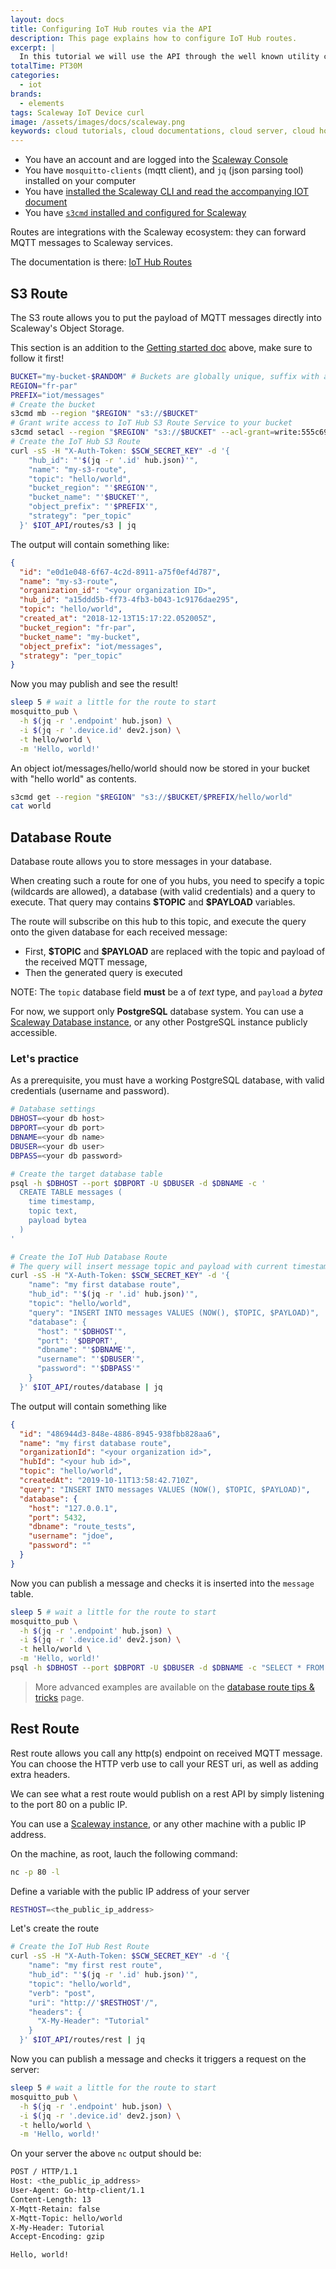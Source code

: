 ```yaml
---
layout: docs
title: Configuring IoT Hub routes via the API
description: This page explains how to configure IoT Hub routes.
excerpt: |
  In this tutorial we will use the API through the well known utility curl. This will show you how configure IoT Hub routes.
totalTime: PT30M
categories:
  - iot
brands:
  - elements
tags: Scaleway IoT Device curl
image: /assets/images/docs/scaleway.png
keywords: cloud tutorials, cloud documentations, cloud server, cloud hosting, object storage, s3, functions, containers, serverless, iot, smart, connected, embedded, devices, hubs, mqtt
---
```


<Message type="requirement">

- You have an account and are logged into the [Scaleway Console](https://console.scaleway.com) 
- You have `mosquitto-clients` (mqtt client), and `jq` (json parsing tool) installed on your computer
- You have [installed the Scaleway CLI and read the accompanying IOT document](/iot/iot-hub/api-cli/getting-started-with-iot-hub-cli)
- You have [`s3cmd` installed and configured for Scaleway](/tutorials/s3cmd/)

</Message>

Routes are integrations with the Scaleway ecosystem: they can forward MQTT messages to Scaleway services.

The documentation is there: [IoT Hub Routes](/iot/iot-hub/how-to/create-route/)

## S3 Route

The S3 route allows you to put the payload of MQTT messages directly into Scaleway's Object Storage.

<Message type="important">

This section is an addition to the [Getting started doc](/iot/iot-hub/api-cli/getting-started-with-iot-hub-cli) above, make sure to follow it first!

</Message>


```bash
BUCKET="my-bucket-$RANDOM" # Buckets are globally unique, suffix with a random number
REGION="fr-par"
PREFIX="iot/messages"
# Create the bucket
s3cmd mb --region "$REGION" "s3://$BUCKET"
# Grant write access to IoT Hub S3 Route Service to your bucket
s3cmd setacl --region "$REGION" "s3://$BUCKET" --acl-grant=write:555c69c3-87d0-4bf8-80f1-99a2f757d031:555c69c3-87d0-4bf8-80f1-99a2f757d031
# Create the IoT Hub S3 Route
curl -sS -H "X-Auth-Token: $SCW_SECRET_KEY" -d '{
    "hub_id": "'$(jq -r '.id' hub.json)'",
    "name": "my-s3-route",
    "topic": "hello/world",
    "bucket_region": "'$REGION'",
    "bucket_name": "'$BUCKET'",
    "object_prefix": "'$PREFIX'",
    "strategy": "per_topic"
  }' $IOT_API/routes/s3 | jq
```

The output will contain something like:

```json
{
  "id": "e0d1e048-6f67-4c2d-8911-a75f0ef4d787",
  "name": "my-s3-route",
  "organization_id": "<your organization ID>",
  "hub_id": "a15ddd5b-ff73-4fb3-b043-1c9176dae295",
  "topic": "hello/world",
  "created_at": "2018-12-13T15:17:22.052005Z",
  "bucket_region": "fr-par",
  "bucket_name": "my-bucket",
  "object_prefix": "iot/messages",
  "strategy": "per_topic"
}
```

Now you may publish and see the result!

```bash
sleep 5 # wait a little for the route to start
mosquitto_pub \
  -h $(jq -r '.endpoint' hub.json) \
  -i $(jq -r '.device.id' dev2.json) \
  -t hello/world \
  -m 'Hello, world!'
```

An object iot/messages/hello/world should now be stored in your bucket with "hello world" as contents.

```bash
s3cmd get --region "$REGION" "s3://$BUCKET/$PREFIX/hello/world"
cat world
```

## Database Route

Database route allows you to store messages in your database.

When creating such a route for one of you hubs, you need to specify a topic (wildcards are allowed), a database (with valid credentials) and a query to execute. That query may contains **\$TOPIC** and **\$PAYLOAD** variables.

The route will subscribe on this hub to this topic, and execute the query onto the given database
for each received message:

- First, **\$TOPIC** and **\$PAYLOAD** are replaced with the topic and payload of the received MQTT
  message,
- Then the generated query is executed

NOTE: The `topic` database field **must** be a of _text_ type, and `payload` a _bytea_

For now, we support only **PostgreSQL** database system. You can use a [Scaleway Database
instance](https://console.scaleway.com/rdb/instances), or any other PostgreSQL instance publicly accessible.

### Let's practice

As a prerequisite, you must have a working PostgreSQL database, with valid credentials (username and password).

```bash
# Database settings
DBHOST=<your db host>
DBPORT=<your db port>
DBNAME=<your db name>
DBUSER=<your db user>
DBPASS=<your db password>

# Create the target database table
psql -h $DBHOST --port $DBPORT -U $DBUSER -d $DBNAME -c '
  CREATE TABLE messages (
    time timestamp,
    topic text,
    payload bytea
  )
'

# Create the IoT Hub Database Route
# The query will insert message topic and payload with current timestamp
curl -sS -H "X-Auth-Token: $SCW_SECRET_KEY" -d '{
    "name": "my first database route",
    "hub_id": "'$(jq -r '.id' hub.json)'",
    "topic": "hello/world",
    "query": "INSERT INTO messages VALUES (NOW(), $TOPIC, $PAYLOAD)",
    "database": {
      "host": "'$DBHOST'",
      "port": '$DBPORT',
      "dbname": "'$DBNAME'",
      "username": "'$DBUSER'",
      "password": "'$DBPASS'"
    }
  }' $IOT_API/routes/database | jq
```

The output will contain something like

```json
{
  "id": "486944d3-848e-4886-8945-938fbb828aa6",
  "name": "my first database route",
  "organizationId": "<your organization id>",
  "hubId": "<your hub id>",
  "topic": "hello/world",
  "createdAt": "2019-10-11T13:58:42.710Z",
  "query": "INSERT INTO messages VALUES (NOW(), $TOPIC, $PAYLOAD)",
  "database": {
    "host": "127.0.0.1",
    "port": 5432,
    "dbname": "route_tests",
    "username": "jdoe",
    "password": ""
  }
}
```

Now you can publish a message and checks it is inserted into the `message` table.

```bash
sleep 5 # wait a little for the route to start
mosquitto_pub \
  -h $(jq -r '.endpoint' hub.json) \
  -i $(jq -r '.device.id' dev2.json) \
  -t hello/world \
  -m 'Hello, world!'
psql -h $DBHOST --port $DBPORT -U $DBUSER -d $DBNAME -c "SELECT * FROM messages"
```

> More advanced examples are available on the [database route tips & tricks](/iot/iot-hub/api-cli/cli-db-tips-tricks/) page.

## Rest Route

Rest route allows you call any http(s) endpoint on received MQTT message.
You can choose the HTTP verb use to call your REST uri, as well as adding extra headers.

We can see what a rest route would publish on a rest API by simply listening to the port 80 on a public IP.

You can use a [Scaleway instance](https://console.scaleway.com/instance/servers), or any other machine with a public IP address.

On the machine, as root, lauch the following command:

```bash
nc -p 80 -l
```

Define a variable with the public IP address of your server

```bash
RESTHOST=<the_public_ip_address>
```

Let's create the route

```bash
# Create the IoT Hub Rest Route
curl -sS -H "X-Auth-Token: $SCW_SECRET_KEY" -d '{
    "name": "my first rest route",
    "hub_id": "'$(jq -r '.id' hub.json)'",
    "topic": "hello/world",
    "verb": "post",
    "uri": "http://'$RESTHOST'/",
    "headers": {
      "X-My-Header": "Tutorial"
    }
  }' $IOT_API/routes/rest | jq
```

Now you can publish a message and checks it triggers a request on the server:

```bash
sleep 5 # wait a little for the route to start
mosquitto_pub \
  -h $(jq -r '.endpoint' hub.json) \
  -i $(jq -r '.device.id' dev2.json) \
  -t hello/world \
  -m 'Hello, world!'
```

On your server the above `nc` output should be:

```bash
POST / HTTP/1.1
Host: <the_public_ip_address>
User-Agent: Go-http-client/1.1
Content-Length: 13
X-Mqtt-Retain: false
X-Mqtt-Topic: hello/world
X-My-Header: Tutorial
Accept-Encoding: gzip

Hello, world!
```
